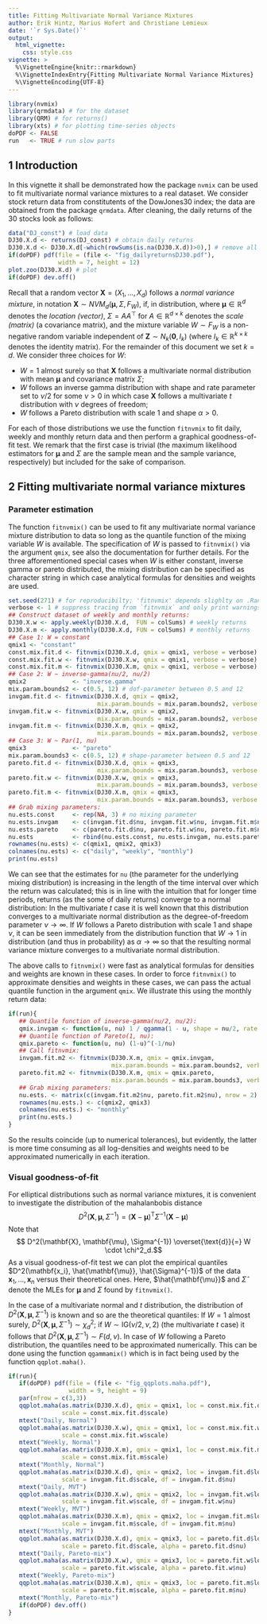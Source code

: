 ```yaml
---
title: Fitting Multivariate Normal Variance Mixtures
author: Erik Hintz, Marius Hofert and Christiane Lemieux
date: '`r Sys.Date()`'
output:
  html_vignette:
    css: style.css
vignette: >
  %\VignetteEngine{knitr::rmarkdown}
  %\VignetteIndexEntry{Fitting Multivariate Normal Variance Mixtures}
  %\VignetteEncoding{UTF-8}
---
```

```r
library(nvmix)
library(qrmdata) # for the dataset
library(QRM) # for returns()
library(xts) # for plotting time-series objects 
doPDF <- FALSE
run   <- TRUE # run slow parts
```

## 1 Introduction

In this vignette it shall be demonstrated how the package `nvmix` can be used
to fit multivariate normal variance mixtures to a real dataset.
We consider stock return data from constitutents of the DowJones30 index;
the data are obtained from the package `qrmdata`. After cleaning, the daily
returns of the 30 stocks look as follows:

```r
data("DJ_const") # load data
DJ30.X.d <- returns(DJ_const) # obtain daily returns
DJ30.X.d <- DJ30.X.d[-which(rowSums(is.na(DJ30.X.d))>0),] # remove all rows with >=1 NA
if(doPDF) pdf(file = (file <- "fig_dailyreturnsDJ30.pdf"),
              width = 7, height = 12)
plot.zoo(DJ30.X.d) # plot
if(doPDF) dev.off()
```

Recall that a random vector $\mathbf{X}=(X_1,\dots,X_d)$ follows a *normal
variance mixture*, in notation $\mathbf{X}\sim NVM_d(\mathbf{\mu},\Sigma,F_W)$, 
if, in distribution,
\begin{align*}
  \mathbf{X}=\mathbf{\mu}+\sqrt{W}A\mathbf{Z},
\end{align*}
where $\mathbf{\mu}\in\mathbb{R}^d$ denotes the *location (vector)*,
$\Sigma=AA^\top$ for $A\in\mathbb{R}^{d\times k}$ denotes the *scale (matrix)* (a
covariance matrix), and the mixture variable $W\sim F_W$ is a non-negative random
variable independent of $\mathbf{Z}\sim N_k(\mathbf{0},I_k)$ (where
$I_k\in\mathbb{R}^{k\times k}$ denotes the identity matrix). For the remainder
of this document we set $k=d$. We consider three choices for $W$:

- $W=1$ almost surely so that $\mathbf{X}$ follows a multivariate normal distribution with mean $\mathbf{\mu}$ and covariance matrix $\Sigma$;
- $W$ follows an inverse gamma distribution with shape and rate parameter set to
  $\nu/2$ for some $\nu>0$ in which case $\mathbf{X}$ follows a multivariate 
  $t$ distribution with $\nu$ degrees of freedom;
- $W$ follows a Pareto distribution with scale 1 and shape $\alpha>0$.

For each of those distributions we use the function `fitnvmix` to fit daily,
weekly and monthly return data and then perform a graphical goodness-of-fit test.
We remark that the first case is trivial (the maximum likelihood estimators for
$\mathbf{\mu}$ and $\Sigma$ are the sample mean and the sample variance, 
respectively) but included for the sake of comparison.


## 2 Fitting multivariate normal variance mixtures

### Parameter estimation

The function `fitnvmix()` can be used to fit any multivariate normal variance
mixture distribution to data so long as the quantile function of the mixing
variable $W$ is available. 
The specification of $W$ is passed to `fitnvmix()` via the argument `qmix`, 
see also the documentation for further details. For the three afforementioned 
special cases when $W$ is either constant, inverse gamma or pareto distributed,
the mixing distribution can be specified as character string in which case
analytical formulas for densities and weights are used. 

```r
set.seed(271) # for reproducibilty; 'fitnvmix' depends slighlty on .Random.seed
verbose <- 1 # suppress tracing from `fitnvmix` and only print warnings
## Construct dataset of weekly and monthly returns:
DJ30.X.w <- apply.weekly(DJ30.X.d,  FUN = colSums) # weekly returns
DJ30.X.m <- apply.monthly(DJ30.X.d, FUN = colSums) # monthly returns
## Case 1: W = constant
qmix1 <- "constant"
const.mix.fit.d <- fitnvmix(DJ30.X.d, qmix = qmix1, verbose = verbose)
const.mix.fit.w <- fitnvmix(DJ30.X.w, qmix = qmix1, verbose = verbose)
const.mix.fit.m <- fitnvmix(DJ30.X.m, qmix = qmix1, verbose = verbose)
## Case 2: W ~ inverse-gamma(nu/2, nu/2)
qmix2             <- "inverse.gamma"
mix.param.bounds2 <- c(0.5, 12) # dof-parameter between 0.5 and 12
invgam.fit.d <- fitnvmix(DJ30.X.d, qmix = qmix2, 
                         mix.param.bounds = mix.param.bounds2, verbose = verbose)
invgam.fit.w <- fitnvmix(DJ30.X.w, qmix = qmix2,
                         mix.param.bounds = mix.param.bounds2, verbose = verbose)
invgam.fit.m <- fitnvmix(DJ30.X.m, qmix = qmix2,
                         mix.param.bounds = mix.param.bounds2, verbose = verbose)
## Case 3: W ~ Par(1, nu)
qmix3             <- "pareto"
mix.param.bounds3 <- c(0.5, 12) # shape-parameter between 0.5 and 12
pareto.fit.d <- fitnvmix(DJ30.X.d, qmix = qmix3,
                         mix.param.bounds = mix.param.bounds3, verbose = verbose)
pareto.fit.w <- fitnvmix(DJ30.X.w, qmix = qmix3,
                         mix.param.bounds = mix.param.bounds3, verbose = verbose)
pareto.fit.m <- fitnvmix(DJ30.X.m, qmix = qmix3,
                         mix.param.bounds = mix.param.bounds3, verbose = verbose)
## Grab mixing parameters:
nu.ests.const     <- rep(NA, 3) # no mixing parameter
nu.ests.invgam    <- c(invgam.fit.d$nu, invgam.fit.w$nu, invgam.fit.m$nu)
nu.ests.pareto    <- c(pareto.fit.d$nu, pareto.fit.w$nu, pareto.fit.m$nu)
nu.ests           <- rbind(nu.ests.const, nu.ests.invgam, nu.ests.pareto)
rownames(nu.ests) <- c(qmix1, qmix2, qmix3)
colnames(nu.ests) <- c("daily", "weekly", "monthly")
print(nu.ests)
```

We can see that the estimates for `nu` (the parameter for the underlying mixing distribution)
is increasing in the length of the time interval over which the return was calculated;
this is in line with the intuition that for longer time periods, returns (as the some of daily returns)
converge to a normal distribution: In the multivariate $t$ case it is well known
that this distribution converges to a multivariate normal distribution as the
degree-of-freedom parameter $\nu\rightarrow\infty$. If $W$ follows a Pareto
distribution with scale 1 and shape $\nu$, it can be seen immediately from the
distribution function that $W\rightarrow 1$ in distribution (and thus in 
probability) as $\alpha\rightarrow\infty$ so that the resulting normal variance
mixture converges to a multivariate normal distribution.


The above calls to `fitnvmix()` were fast as analytical formulas for densities and
weights are known in these cases. In order to force `fitnvmix()` to approximate
densities and weights in these cases, we can pass the actual quantile function
in the argument `qmix`. We illustrate this using the monthly return data:

```r
if(run){
   ## Quantile function of inverse-gamma(nu/2, nu/2):
   qmix.invgam <- function(u, nu) 1 / qgamma(1 - u, shape = nu/2, rate = nu/2)
   ## Quantile function of Pareto(1, nu):
   qmix.pareto <- function(u, nu) (1-u)^(-1/nu)
   ## Call fitnvmix:
   invgam.fit.m2 <- fitnvmix(DJ30.X.m, qmix = qmix.invgam, 
                             mix.param.bounds = mix.param.bounds2, verbose = verbose)
   pareto.fit.m2 <- fitnvmix(DJ30.X.m, qmix = qmix.pareto, 
                             mix.param.bounds = mix.param.bounds3, verbose = verbose)
   ## Grab mixing parameters:
   nu.ests. <- matrix(c(invgam.fit.m2$nu, pareto.fit.m2$nu), nrow = 2)
   rownames(nu.ests.) <- c(qmix2, qmix3)
   colnames(nu.ests.) <- "monthly"
   print(nu.ests.)  
}
```

So the results coincide (up to numerical tolerances), but evidently, the latter is 
more time consuming as 
all log-densities and weights need to be approximated numerically in each 
iteration. 

### Visual goodness-of-fit

For elliptical distributions such as normal variance mixtures, it is convenient
to investigate the distribution of the mahalanbobis distance
$$ D^2(\mathbf{X}, \mathbf{\mu}, \Sigma^{-1}) = (\mathbf{X}-\mathbf{\mu})^\text{T}\Sigma^{-1}(\mathbf{X}-\mathbf{\mu})$$
Note that
$$ D^2(\mathbf{X}, \mathbf{\mu}, \Sigma^{-1}) \overset{\text{d}}{=} W \cdot \chi^2_d.$$
As a visual goodness-of-fit test we can plot the empirical quantiles $D^2(\mathbf{x_i}, \hat{\mathbf{\mu}}, \hat{\Sigma}^{-1})$
of the data $\mathbf{x}_1,\dots,\mathbf{x}_n$ versus their theoretical ones. Here,
$\hat{\mathbf{\mu}}$ and $\hat{\Sigma}$ denote the MLEs for $\mathbf{\mu}$ and
$\Sigma$ found by `fitnvmix()`. 

In the case of a multivariate normal and $t$ distribution, the distribution
of $D^2(\mathbf{X}, \mathbf{\mu}, \Sigma^{-1})$ is known and so are the 
theoretical quantiles:
If $W=1$ almost surely, $D^2(\mathbf{X}, \mathbf{\mu}, \Sigma^{-1})\sim \chi^2_d$;
if $W\sim\text{IG}(\nu/2, \nu,2)$ (the multivariate $t$ case) it follows that
$D^2(\mathbf{X}, \mathbf{\mu}, \Sigma^{-1})\sim F(d, \nu)$. 
In case of $W$ following a Pareto distribution, the quantiles need to be 
approximated numerically. This can be done using the function `qgammamix()` which
is in fact being used by the function `qqplot.maha()`. 

```r
if(run){
   if(doPDF) pdf(file = (file <- "fig_qqplots.maha.pdf"),
                 width = 9, height = 9)
   par(mfrow = c(3,3))
   qqplot.maha(as.matrix(DJ30.X.d), qmix = qmix1, loc = const.mix.fit.d$loc, 
               scale = const.mix.fit.d$scale)
   mtext("Daily, Normal")
   qqplot.maha(as.matrix(DJ30.X.w), qmix = qmix1, loc = const.mix.fit.w$loc, 
               scale = const.mix.fit.w$scale)
   mtext("Weekly, Normal")
   qqplot.maha(as.matrix(DJ30.X.m), qmix = qmix1, loc = const.mix.fit.m$loc, 
               scale = const.mix.fit.m$scale)
   mtext("Monthly, Normal")
   qqplot.maha(as.matrix(DJ30.X.d), qmix = qmix2, loc = invgam.fit.d$loc, 
               scale = invgam.fit.d$scale, df = invgam.fit.d$nu)
   mtext("Daily, MVT")
   qqplot.maha(as.matrix(DJ30.X.w), qmix = qmix2, loc = invgam.fit.w$loc, 
               scale = invgam.fit.w$scale, df = invgam.fit.w$nu)
   mtext("Weekly, MVT")
   qqplot.maha(as.matrix(DJ30.X.m), qmix = qmix2, loc = invgam.fit.m$loc, 
               scale = invgam.fit.m$scale, df = invgam.fit.m$nu)
   mtext("Monthly, MVT")
   qqplot.maha(as.matrix(DJ30.X.d), qmix = qmix3, loc = pareto.fit.d$loc, 
               scale = pareto.fit.d$scale, alpha = pareto.fit.d$nu)
   mtext("Daily, Pareto-mix")
   qqplot.maha(as.matrix(DJ30.X.w), qmix = qmix3, loc = pareto.fit.w$loc, 
               scale = pareto.fit.w$scale, alpha = pareto.fit.w$nu)
   mtext("Weekly, Pareto-mix")
   qqplot.maha(as.matrix(DJ30.X.m), qmix = qmix3, loc = pareto.fit.m$loc, 
               scale = pareto.fit.m$scale, alpha = pareto.fit.m$nu)
   mtext("Monthly, Pareto-mix")
   if(doPDF) dev.off()  
}
```


